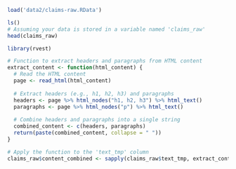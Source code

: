

```r
load('data2/claims-raw.RData')
```

```r
ls()
# Assuming your data is stored in a variable named 'claims_raw'
head(claims_raw)
```
```r
library(rvest)
```

```r
# Function to extract headers and paragraphs from HTML content
extract_content <- function(html_content) {
  # Read the HTML content
  page <- read_html(html_content)
  
  # Extract headers (e.g., h1, h2, h3) and paragraphs
  headers <- page %>% html_nodes("h1, h2, h3") %>% html_text()
  paragraphs <- page %>% html_nodes("p") %>% html_text()
  
  # Combine headers and paragraphs into a single string
  combined_content <- c(headers, paragraphs)
  return(paste(combined_content, collapse = " "))
}

# Apply the function to the 'text_tmp' column
claims_raw$content_combined <- sapply(claims_raw$text_tmp, extract_content)

```

 